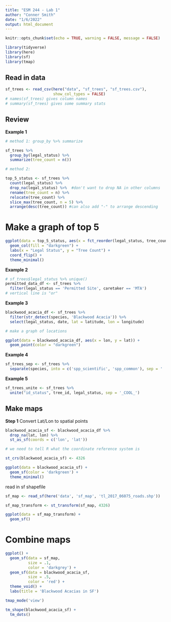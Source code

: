 ```yaml
---
title: "ESM 244 - Lab 1"
author: "Conner Smith"
date: "1/6/2022"
output: html_document
---
```


```r
knitr::opts_chunk$set(echo = TRUE, warning = FALSE, message = FALSE)

library(tidyverse)
library(here)
library(sf)
library(tmap)
```


## Read in data 

```r
sf_trees <- read_csv(here("data", "sf_trees", "sf_trees.csv"),
                     show_col_types = FALSE)
# names(sf_trees) gives column names 
# summary(sf_trees) gives some summary stats 
```


## Review 

**Example 1**

```r
# method 1: group_by %>% summarize

sf_trees %>% 
  group_by(legal_status) %>% 
  summarize(tree_count = n())

# method 2: 

top_5_status <- sf_trees %>% 
  count(legal_status) %>% 
  drop_na(legal_status) %>%  #don't want to drop NA in other columns 
  rename(tree_count = n) %>% 
  relocate(tree_count) %>% 
  slice_max(tree_count, n = 5) %>% 
  arrange(desc(tree_count)) #can also add "-" to arrange descending 
```

# Make a graph of top 5

```r
ggplot(data = top_5_status, aes(x = fct_reorder(legal_status, tree_count), y = tree_count)) +
  geom_col(fill = "darkgreen") +
  labs(x = "Legal Status", y = "Tree Count") +
  coord_flip() +
  theme_minimal()
```

**Example 2**

```r
# sf_trees$legal_status %>% unique()
permitted_data_df <- sf_trees %>% 
  filter(legal_status == 'Permitted Site', caretaker == 'MTA') 
# vertical line is "or"
```

**Example 3**

```r
blackwood_acacia_df <- sf_trees %>% 
  filter(str_detect(species, 'Blackwood Acacia')) %>% 
  select(legal_status, date, lat = latitude, lon = longitude)

# make a graph of locations 

ggplot(data = blackwood_acacia_df, aes(x = lon, y = lat)) +
  geom_point(color = "darkgreen")
```

**Example 4** 

```r
sf_trees_sep <- sf_trees %>% 
  separate(species, into = c('spp_scientific', 'spp_common'), sep = ' :: ')
```

**Example 5** 

```r
sf_trees_unite <- sf_trees %>% 
  unite("id_status", tree_id, legal_status, sep = '_COOL_')
```

## Make maps 

**Step 1** Convert Lat/Lon to spatial points 

```r
blackwood_acacia_sf <- blackwood_acacia_df %>% 
  drop_na(lat, lon) %>% 
  st_as_sf(coords = c('lon', 'lat'))

# we need to tell R what the coordinate reference system is 

st_crs(blackwood_acacia_sf) <- 4326

ggplot(data = blackwood_acacia_sf) +
  geom_sf(color = 'darkgreen') +
  theme_minimal()
```

read in sf shapefile 

```r
sf_map <- read_sf(here('data', 'sf_map', 'tl_2017_06075_roads.shp'))

sf_map_transform <- st_transform(sf_map, 4326)

ggplot(data = sf_map_transform) +
  geom_sf()
```

# Combine maps

```r
ggplot() +
  geom_sf(data = sf_map,
          size = .1,
          color = 'darkgrey') +
  geom_sf(data = blackwood_acacia_sf,
          size = .5,
          color = 'red') +
  theme_void() +
  labs(title = 'Blackwood Acacias in SF')
```

```r
tmap_mode('view')

tm_shape(blackwood_acacia_sf) +
  tm_dots()
```

